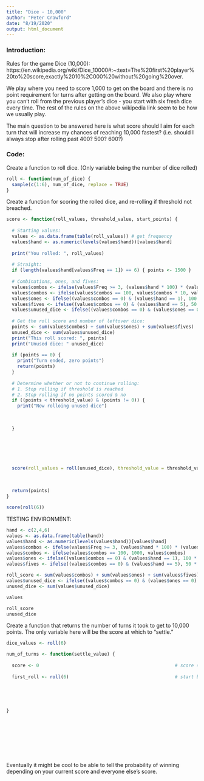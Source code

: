 ```yaml
---
title: "Dice - 10,000"
author: "Peter Crawford"
date: "8/19/2020"
output: html_document
---
```


### Introduction:

Rules for the game Dice (10,000): https://en.wikipedia.org/wiki/Dice_10000#:~:text=The%20first%20player%20to%20score,exactly%2010%2C000%20without%20going%20over.

We play where you need to score 1,000 to get on the board and there is no point requirement for turns after getting on the board. We also play where you can't roll from the previous player's dice - you start with six fresh dice every time. The rest of the rules on the above wikipedia link seem to be how we usually play.

The main question to be answered here is what score should I aim for each turn that will increase my chances of reaching 10,000 fastest? (i.e. should I always stop after rolling past 400? 500? 600?)


### Code:

Create a function to roll dice. (Only variable being the number of dice rolled)
```r
roll <- function(num_of_dice) {
  sample(c(1:6), num_of_dice, replace = TRUE)
}
```

Create a function for scoring the rolled dice, and re-rolling if threshold not breached.
```r
score <- function(roll_values, threshold_value, start_points) {
  
  # Starting values:
  values <- as.data.frame(table(roll_values)) # get frequency
  values$hand <- as.numeric(levels(values$hand))[values$hand] 
  
  print("You rolled: ", roll_values)
  
  # Straight:
  if (length(values$hand[values$Freq == 1]) == 6) { points <- 1500 }
  
  # Combinations, ones, and fives:
  values$combos <- ifelse(values$Freq >= 3, (values$hand * 100) * (values$Freq - 2), 0)
  values$combos <- ifelse(values$combos == 100, values$combos * 10, values$combos)
  values$ones <- ifelse((values$combos == 0) & (values$hand == 1), 100 * values$Freq, 0)
  values$fives <- ifelse((values$combos == 0) & (values$hand == 5), 50 * values$Freq, 0)
  values$unused_dice <- ifelse((values$combos == 0) & (values$ones == 0) & (values$fives == 0), values$Freq, 0)
  
  # Get the roll score and number of leftover dice:
  points <- sum(values$combos) + sum(values$ones) + sum(values$fives)
  unused_dice <- sum(values$unused_dice)
  print("This roll scored: ", points)
  print("Unused dice: " unused_dice)
  
  if (points == 0) {
    print("Turn ended, zero points")
    return(points)
  }
  
  # Determine whether or not to continue rolling:
  # 1. Stop rolling if threshold is reached
  # 2. Stop rolling if no points scored & no 
  if ((points < threshold_value) & (points != 0)) {
    print("Now rolloing unused dice")
    
    
    
  }
  
  
  
  
  
  
  score(roll_values = roll(unused_dice), threshold_value = threshold_value, start_points = points)
  
  
  
  return(points)
}
```



```r
score(roll(6))
```





TESTING ENVIRONMENT:
```r
hand <- c(2,4,6)
values <- as.data.frame(table(hand))
values$hand <- as.numeric(levels(values$hand))[values$hand] 
values$combos <- ifelse(values$Freq >= 3, (values$hand * 100) * (values$Freq - 2), 0)
values$combos <- ifelse(values$combos == 100, 1000, values$combos)
values$ones <- ifelse((values$combos == 0) & (values$hand == 1), 100 * values$Freq, 0)
values$fives <- ifelse((values$combos == 0) & (values$hand == 5), 50 * values$Freq, 0)

roll_score <- sum(values$combos) + sum(values$ones) + sum(values$fives)
values$unused_dice <- ifelse((values$combos == 0) & (values$ones == 0) & (values$fives == 0), values$Freq, 0)
unused_dice <- sum(values$unused_dice)

values

roll_score
unused_dice
```






Create a function that returns the number of turns it took to get to 10,000 points. The only variable here will be the score at which to "settle."
```r
dice_values <- roll(6)

num_of_turns <- function(settle_value) {
  
  score <- 0                                                  # score starts at 0
  
  first_roll <- roll(6)                                       # start by rolling all 6 dice
  
  
  
  
  
}










```









Eventually it might be cool to be able to tell the probability of winning depending on your current score and everyone else's score.




